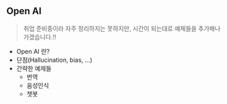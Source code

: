 ## Open AI 
> 취업 준비중이라 자주 정리하지는 못하지만, 시간이 되는대로 예제들을 추가해나가겠습니다.!!

- Open AI 란?
- 단점(Hallucination, bias, ...)
- 간략한 예제들
  - 번역
  - 음성인식
  - 챗봇

<br/>




